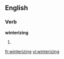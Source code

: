==English==

===Verb===
'''winterizing'''

# {{present participle of|[[winterize]]}}

[[fr:winterizing]]
[[vi:winterizing]]